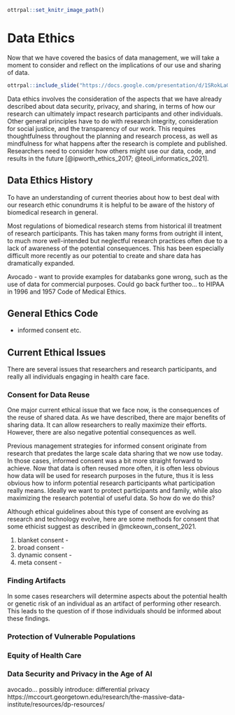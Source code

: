

```r
ottrpal::set_knitr_image_path()
```

# Data Ethics

Now that we have covered the basics of data management, we will take a moment to consider and reflect on the implications of our use and sharing of data.

```r
ottrpal::include_slide("https://docs.google.com/presentation/d/1SRokLaGAc2hiwJSN26FHE0ZEEhPr3KQdyMICic8kAcs/edit#slide=id.g1016753ce66_0_24")
````

Data ethics involves the consideration of the aspects that we have already described about data security, privacy, and sharing, in terms of how our research can ultimately impact research participants and other individuals. Other general principles have to do with research integrity, consideration for social justice, and the transparency of our work. This requires thoughtfulness throughout the planning and research process, as well as mindfulness for what happens after the research is complete and published. Researchers need to consider how others might use our data, code, and results in the future [@ipworth_ethics_2017; @teoli_informatics_2021].


## Data Ethics History

To have an understanding of current theories about how to best deal with our research ethic conundrums it is helpful to be aware of the history of biomedical research in general.

Most regulations of biomedical research stems from historical ill treatment of research participants. This has taken many forms from outright ill intent, to much more well-intended but neglectful research practices often due to a lack of awareness of the potential consequences. This has been especially difficult more recently as our potential to create and share data has dramatically expanded.

Avocado - want to provide examples for databanks gone wrong, such as the use of data for commercial purposes. Could go back further too... to  HIPAA in 1996 and 1957 Code of Medical Ethics.


## General Ethics Code

- informed consent etc.

## Current Ethical Issues
There are several issues that researchers and research participants, and really all individuals engaging in health care face. 


### Consent for Data Reuse

One major current ethical issue that we face now, is the consequences of the reuse of shared data. As we have described, there are major benefits of sharing data. It can allow researchers to really maximize their efforts. However, there are also negative potential consequences as well.


Previous management strategies for informed consent originate from research that predates the large scale data sharing that we now use today. In those cases, informed consent was a bit more straight forward to achieve. Now that data is often reused more often, it is often less obvious how data will be used for research purposes in the future, thus it is less obvious how to inform potential research participants what participation really means. Ideally we want to protect participants and family, while also maximizing the research potential of useful data. So how do we do this?

Although ethical guidelines about this type of consent are evolving as research and technology evolve, here are some methods for consent that some ethicist suggest as described in @mckeown_consent_2021.

1) blanket consent - 
2) broad consent -
3) dynamic consent -
4) meta consent -

### Finding Artifacts

In some cases researchers will determine aspects about the potential health or genetic risk of an individual as an artifact of performing other research. This leads to the question of if those individuals should be informed about these findings.




### Protection of Vulnerable Populations


### Equity of Health Care


### Data Security and Privacy in the Age of AI

avocado... possibly introduce: differential privacy https://mccourt.georgetown.edu/research/the-massive-data-institute/resources/dp-resources/









